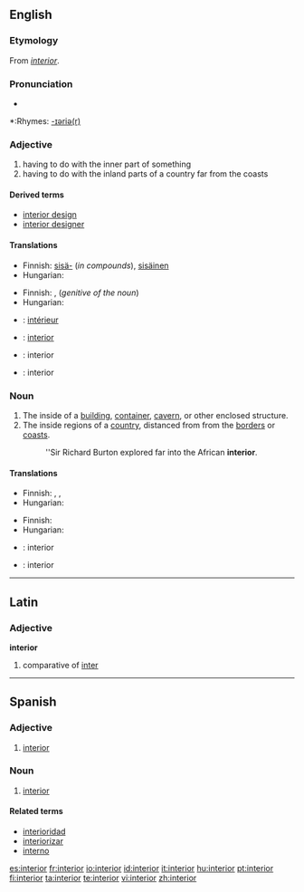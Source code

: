 {{wikipedia|dab=interior}}
==English==

===Etymology===
From {{L.}} ''[[#Latin|interior]]''.

===Pronunciation===
*{{audio|en-us-interior.ogg|Audio (US)}}

*:Rhymes: [[Rhymes:English:-ɪəriə(r)|-ɪəriə(r)]]

===Adjective===
{{en-adj|-}}

# having to do with the inner part of something
# having to do with the inland parts of a country far from the coasts

====Derived terms====
* [[interior design]]
* [[interior designer]]

====Translations====
{{trans-top|having to do with the inner part of something}}
*Finnish: [[sisä-]] (''in compounds''), [[sisäinen]]
*Hungarian: {{t+|hu|belső}}
{{trans-mid}}
{{trans-bottom}}

{{trans-top|having to do with the inland parts of a country}}
*Finnish: {{t-|fi|sisä-}}, {{t|fi|sisämaa|alt=sisämaan}} (''genitive of the noun'')
*Hungarian: {{t|hu|bel-}}
{{trans-mid}}
{{trans-bottom}}

{{checktrans-top}}
*{{ttbc|French}}: [[intérieur]] {{m}}
*{{ttbc|Portuguese}}: [[interior]] {{m}}
{{checktrans-mid}}
*{{ttbc|Interlingua}}: interior
*{{ttbc|Spanish}}: interior {{m}}
{{checktrans-bottom}}

===Noun===
{{en-noun}}

# The inside of a [[building]], [[container]], [[cavern]], or other enclosed structure.
# The inside regions of a [[country]], distanced from from the [[border]]s or [[coast]]s.
#:''Sir Richard Burton explored far into the African '''interior'''.

====Translations====
{{trans-top|the inside of an enclosed structure}}
*Finnish: {{t|fi|sisätila}}, {{t|fi|sisus}}, {{t+|fi|sisäpuoli}}
*Hungarian: {{t+|hu|belső}}
{{trans-mid}}
{{trans-bottom}}

{{trans-top|the inside regions of a country}}
*Finnish: {{t|fi|sisämaa}}
*Hungarian: {{t|hu|belterület}}
{{trans-mid}}
{{trans-bottom}}

{{checktrans-top}}
*{{ttbc|Interlingua}}: interior
*{{ttbc|Spanish}}: interior {{m}}
{{checktrans-bottom}}

----

==Latin==

===Adjective===
'''interior'''

# comparative of [[inter#Latin|inter]]

----

==Spanish==

===Adjective===
{{es-adj|pl=interiores}}

# [[interior#English|interior]]

===Noun===
{{es-noun-m|pl=interiores}}

# [[interior#English|interior]]

====Related terms====
*[[interioridad]]
*[[interiorizar]]
*[[interno]]

[[es:interior]]
[[fr:interior]]
[[io:interior]]
[[id:interior]]
[[it:interior]]
[[hu:interior]]
[[pt:interior]]
[[fi:interior]]
[[ta:interior]]
[[te:interior]]
[[vi:interior]]
[[zh:interior]]
